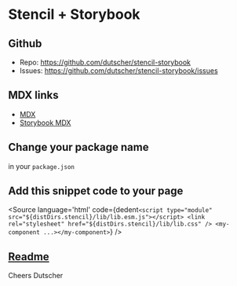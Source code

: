 
<Meta title="Getting Started" />

# Stencil + Storybook

## Github
- Repo: https://github.com/dutscher/stencil-storybook
- Issues: https://github.com/dutscher/stencil-storybook/issues

## MDX links
- [MDX](https://mdxjs.com/getting-started)
- [Storybook MDX](https://storybook.js.org/docs/react/api/mdx)

## Change your package name
in your `package.json`

## Add this snippet code to your page
<Source
  language='html'
  code={dedent`
     <script type="module" src="${distDirs.stencil}/lib/lib.esm.js"></script>
     <link rel="stylesheet" href="${distDirs.stencil}/lib/lib.css" />
     <my-component ...></my-component>
  `}
/>

## [Readme](https://github.com/dutscher/stencil-storybook/blob/main/README.md)
<Description markdown={markdown} />

Cheers
Dutscher

